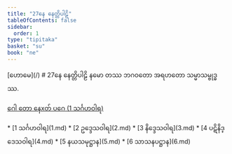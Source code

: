 ```yaml
---
title: "27နေ နေတ္တိပါဠိ"
tableOfContents: false
sidebar:
  order: 1
type: "tipitaka"
basket: "su"
book: "ne"
---
```



<Paragraph type="center" book="ne">
[ဟောမေ](/)
</Paragraph>

<Paragraph type="center" book="ne">
# 27နေ နေတ္တိပါဠိ
</Paragraph>

<Paragraph number="1" type="center" book="ne">
နမော တဿ ဘဂဝတော အရဟတော သမ္မာသမ္ဗုဒ္ဓဿ.

[ဂေါ တော နေxတ် ပဂေ (1 သင်္ဂဟဝါရ)](1.md)



</Paragraph>

<TableOfContents book="ne" section="27">
* [1 သင်္ဂဟဝါရ](1.md)
* [2 ဥဒ္ဒေသဝါရ](2.md)
* [3 နိဒ္ဒေသဝါရ](3.md)
* [4 ပဋိနိဒ္ဒေသဝါရ](4.md)
* [5 နယသမုဋ္ဌာန](5.md)
* [6 သာသနပဋ္ဌာန](6.md)
</TableOfContents>